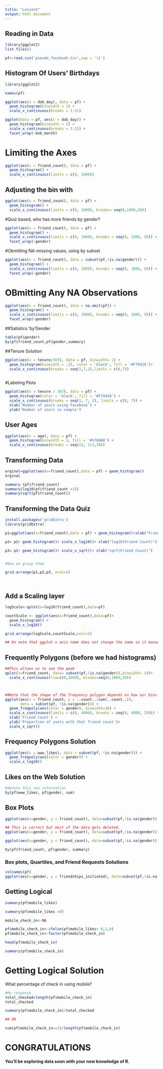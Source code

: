 ---
title: "Lesson3"
output: html_document
---

## Reading in Data
```{r}
library(ggplot2)
list.files()

pf<-read.csv('pseudo_facebook.tsv',sep = '\t')
```


## Histogram Of Users' Birthdays
```{r}
library(ggplot2)

names(pf)

ggplot(aes(x = dob_day), data = pf) +
  geom_histogram(binwidth = 1) +
  scale_x_continuous(breaks = 1:31)
```







```{r}
ggplot(data = pf, aes(x = dob_day)) +
  geom_histogram(binwidth = 1) +
  scale_x_continuous(breaks = 1:31) +
  facet_wrap(~dob_month)

```

# Limiting the Axes
```{r}
ggplot(aes(x = friend_count), data = pf) +
  geom_histogram() +
  scale_x_continuous(limits = c(0, 1000))
```

## Adjusting the bin with
```{r}
ggplot(aes(x = friend_count), data = pf) +
  geom_histogram() +
  scale_x_continuous(limits = c(0, 1000), breaks= seq(0,1000,50))


```

#Quiz based, who has more friends by gender?
```{r}
ggplot(aes(x = friend_count), data = pf) +
  geom_histogram() +
  scale_x_continuous(limits = c(0, 1000), breaks = seq(0, 1000, 50)) +
  facet_wrap(~gender)
```




#Obmitting NA-missing values, using by subset
```{r}
ggplot(aes(x = friend_count), data = subset(pf,!is.na(gender))) +
  geom_histogram() +
  scale_x_continuous(limits = c(0, 1000), breaks = seq(0, 1000, 50)) +
  facet_wrap(~gender)
```

# OBmitting Any NA Observations
```{r}
ggplot(aes(x = friend_count), data = na.omit(pf)) +
  geom_histogram() +
  scale_x_continuous(limits = c(0, 1000), breaks = seq(0, 1000, 50)) +
  facet_wrap(~gender)
```

##Satistics 'by'Gender
```{r}
table(pf$gender)
by(pf$friend_count,pf$gender,summary)
```
##Tenure Solution
```{r}
ggplot(aes(x = tenure/365), data = pf, binwidth= 1) +
  geom_histogram(binwidth = .25, color = 'black', fill = '#F79420')+
  scale_x_continuous(breaks = seq(1,7,1),limits = c(0,7))
  
```
#Labeling Plots
```{r}
ggplot(aes(x = tenure / 365), data = pf) +
  geom_histogram(color = 'black', fill = '#F79420') +
  scale_x_continuous(breaks = seq(1, 7, 1), limits = c(0, 7)) +
  xlab('Number of years using Facebook') +
  ylab('Number of users in sample')

```

## User Ages 
```{r}
ggplot(aes(x = age), data = pf) +
  geom_histogram(binwidth = 1, fill = '#5760AB') +
  scale_x_continuous(breaks = seq(13, 113,30)) 
```
## Transforming Data
```{r}
orginal=ggplot(aes(x=friend_count),data = pf) + geom_histogram()
orginal

summary (pf$friend_count)
summary(log10(pf$friend_count +1))
summary(sqrt(pf$friend_count))
```

## Transforming the Data Quiz
```{r}
install.packages('gridExtra')
library(gridExtra)

p1=ggplot(aes(x=friend_count),data = pf) + geom_histogram()+xlab("Friend Count")

p2= p1+ geom_histogram()+ scale_x_log10()+ xlab("log10(Friend Count)")

p3= p1+ geom_histogram()+ scale_x_sqrt()+ xlab("sqrt(Friend Count)")


#Now we group them 

grid.arrange(p1,p2,p3, ncol=1)




```
## Add a Scaling layer

```{r}
logScale<-qplot(x=log10(friend_count),data=pf)

countScale <- ggplot(aes(x=friend_count),data=pf)+
  geom_histogram() +
  scale_x_log10()

grid.arrange(logScale,countScale,ncol=2)

## Do note that ggplot x axis name does not change the name so it manueally had to be changed
```

## Frequently Polygons (before we had histograms)
```{r}
##This allows us to see the peak
qplot(x=friend_count, data= subset(pf,!is.na(gender)),binwidth= 10)+
  scale_x_continuous(lim=c(0,1000), breaks=seq(0,1000,50))



##Note that the shape of the frequency polygon depends on how our bins are set up - the height of the lines are the same as the bars in individual histograms, but the lines are easier to make a comparison with since they are on the same axis.
ggplot(aes(x = friend_count, y = ..count../sum(..count..)),
       data = subset(pf, !is.na(gender))) +
  geom_freqpoly(aes(color = gender), binwidth=10) +
  scale_x_continuous(limits = c(0, 4000), breaks = seq(0, 4000, 250)) +
  xlab('Friend Count') +
  ylab('Proportion of users with that friend count')+
  scale_x_sqrt()
```
## Frequency Polygons Solution
```{r}
ggplot(aes(x = www_likes), data = subset(pf, !is.na(gender))) +
  geom_freqpoly(aes(color = gender)) +
  scale_x_log10()
```

## Likes on the Web Solution 
```{r}

#denote this new information
by(pf$www_likes, pf$gender, sum)
```



## Box Plots
```{r}
ggplot(aes(x=gender, y = friend_count), data=subset(pf,!is.na(gender)))+geom_boxplot() + scale_y_continuous(limits = c(0,1000))

## This is correct but most of the data gets deleted. 
ggplot(aes(x=gender, y = friend_count), data=subset(pf,!is.na(gender)))+geom_boxplot() + coord_cartesian(ylim = c(0,1000))
```

```{r}
ggplot(aes(x=gender, y = friend_count), data=subset(pf,!is.na(gender)))+geom_boxplot() + coord_cartesian(ylim = c(0,250))

by(pf$friend_count, pf$gender, summary)
```

### Box plots, Quartiles, and Friend Requests Solutions
```{r}
colnames(pf)
ggplot(aes(x=gender, y = friendships_initiated), data=subset(pf,!is.na(gender)))+geom_boxplot() + coord_cartesian(ylim = c(0,150))

```
## Getting Logical
```{r}
summary(pf$mobile_likes)

summary(pf$mobile_likes >0)

mobile_check_in<-NA

pf$mobile_check_in<-ifelse(pf$mobile_likes> 0,1,0)
pf$mobile_check_in<-factor(pf$mobile_check_in)

head(pf$mobile_check_in)

summary(pf$mobile_check_in)
```

# Getting Logical Solution
What percentage of check in using mobile?
```{r}

#My response
total_checked=length(pf$mobile_check_in)
total_checked

summary(pf$mobile_check_in)/total_checked

## OR

sum(pf$mobile_check_in==1)/length(pf$mobile_check_in)
```

# CONGRATULATIONS
#### You'll be exploring data soon with your new knowledge of R.